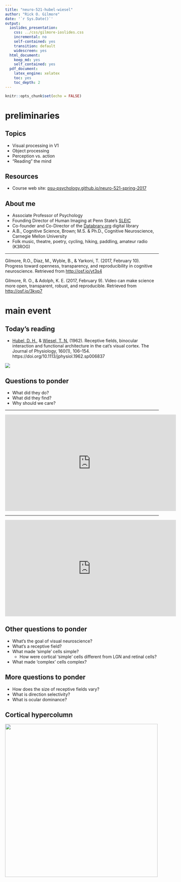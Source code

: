 ```yaml
---
title: "neuro-521-hubel-wiesel"
author: "Rick O. Gilmore"
date: '`r Sys.Date()`'
output:
  ioslides_presentation:
    css: ../css/gilmore-ioslides.css
    incremental: no
    self-contained: yes
    transition: default
    widescreen: yes
  html_document:
    keep_md: yes
    self_contained: yes
  pdf_document:
    latex_engine: xelatex
    toc: yes
    toc_depth: 2
---
```


```r
knitr::opts_chunk$set(echo = FALSE)
```

# preliminaries

## Topics

- Visual processing in V1
- Object processing
- Perception vs. action
- "Reading" the mind

## Resources

- Course web site: [psu-psychology.github.io/neuro-521-spring-2017](https://psu-psychology.github.io/neuro-521-spring-2017/schedule.html)

## About me

- Associate Professor of Psychology
- Founding Director of Human Imaging at Penn State's [SLEIC](http://imaging.psu.edu)
- Co-founder and Co-Director of the [Databrary.org](http://databrary.org) digital library
- A.B., Cognitive Science, Brown; M.S. & Ph.D., Cognitive Neuroscience, Carnegie Mellon University
- Folk music, theatre, poetry, cycling, hiking, paddling, amateur radio (K3ROG)

---

Gilmore, R.O., Diaz, M., Wyble, B., & Yarkoni, T. (2017, February 10). Progress toward openness, transparency, and reproducibility in cognitive neuroscience. Retrieved from <http://osf.io/yt3s4>

Gilmore, R. O., & Adolph, K. E. (2017, February 9). Video can make science more open, transparent, robust, and reproducible. Retrieved from <http://osf.io/3kvp7>

# main event

## Today's reading

- [Hubel, D. H.](https://en.wikipedia.org/wiki/David_H._Hubel), & [Wiesel, T. N.](https://en.wikipedia.org/wiki/Torsten_Wiesel) (1962). Receptive fields, binocular interaction and functional architecture in the cat’s visual cortex. The Journal of Physiology, 160(1), 106–154. https://doi.org/10.1113/jphysiol.1962.sp006837

<img src="https://upload.wikimedia.org/wikipedia/en/b/b0/David_H._Hubel.jpg">

## Questions to ponder

- What did they do?
- What did they find?
- Why should we care?

---

<iframe width="560" height="315" src="https://www.youtube.com/embed/IOHayh06LJ4" frameborder="0" allowfullscreen></iframe>

---

<iframe width="560" height="315" src="https://www.youtube.com/embed/8VdFf3egwfg" frameborder="0" allowfullscreen></iframe>

## Other questions to ponder

- What's the goal of visual neuroscience?
- What's a receptive field?
- What made 'simple' cells simple?
    + How were cortical 'simple' cells different from LGN and retinal cells?
- What made 'complex' cells complex?

## More questions to ponder

- How does the size of receptive fields vary?
- What is direction selectivity?
- What is ocular dominance?

## Cortical hypercolumn

<div class="centered">
<a href="http://thebrain.mcgill.ca/flash/a/a_02/a_02_cl/a_02_cl_vis/a_02_cl_vis.html">
<img src="http://thebrain.mcgill.ca/flash/a/a_02/a_02_cl/a_02_cl_vis/a_02_cl_vis_3d.jpg" height=500px/>
</a>
</div>